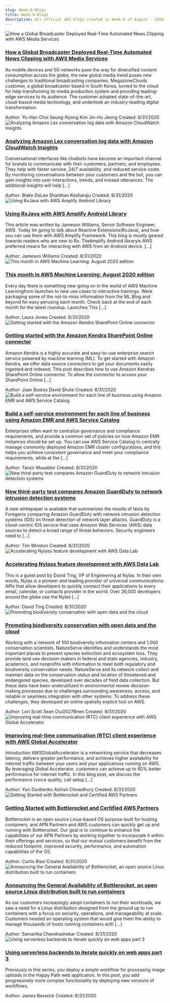 ```yaml
---
slug: Week-6-Blogs
title: Week-6-Blogs
description: All official AWS blogs created in Week-6 of August - 2020. Checkout the full list of historical blogs at www.awsconcepts.com
---
```

<div class="all-blog-posts">
  <div class="blog-post">
    <div class="top-container">
      <div class="image-container">
          <img src="https://d2908q01vomqb2.cloudfront.net/77de68daecd823babbb58edb1c8e14d7106e83bb/2020/08/31/MegazoneCloud-AWS-Partners-300x150.jpg" alt="How a Global Broadcaster Deployed Real-Time Automated News Clipping with AWS Media Services" class="image"/>
      </div>
      <div class="content">
          <h3><a href="https://aws.amazon.com/blogs/apn/how-a-global-broadcaster-deployed-real-time-automated-news-clipping-with-aws-media-services/">How a Global Broadcaster Deployed Real-Time Automated News Clipping with AWS Media Services</a></h3>
          <p>As mobile devices and 5G networks pave the way for diversified content consumption across the globe, the new global media trend poses new challenges to traditional broadcasting companies. MegazoneClouds customer, a global broadcaster based in South Korea, turned to the cloud for help transforming its media production system and providing leading-edge services to its audience. The customer adopted state-of-the-art, cloud-based media technology, and undertook an industry-leading digital transformation.</p>
          <div class="meta-data">
            <span class="meta-item">Author: <span class="primary-text">Yo-Han Choi 
Seung-Ryong Kim 
Jin-Ho Jeong 
</span></span>
            <span>Created: <span class="primary-text">8/31/2020</span></span>
          </div>
      </div>
    </div>
  </div>
  <div class="blog-post">
    <div class="top-container">
      <div class="image-container">
          <img src="" alt="Analyzing Amazon Lex conversation log data with Amazon CloudWatch Insights" class="image"/>
      </div>
      <div class="content">
          <h3><a href="https://aws.amazon.com/blogs/mt/analyzing-amazon-lex-conversation-log-data-amazon-cloudwatch-insights/">Analyzing Amazon Lex conversation log data with Amazon CloudWatch Insights</a></h3>
          <p>Conversational interfaces like chatbots have become an important channel for brands to communicate with their customers, partners, and employees. They help with faster service, 24/7 availability, and reduced service costs. By monitoring conversations between your customers and the bot, you can gain insights into user interactions, trends, and missed utterances. The additional insights will help [...]</p>
          <div class="meta-data">
            <span class="meta-item">Author: <span class="primary-text">Blake DeLee 
Shanthan Kesharaju 
</span></span>
            <span>Created: <span class="primary-text">8/31/2020</span></span>
          </div>
      </div>
    </div>
  </div>
  <div class="blog-post">
    <div class="top-container">
      <div class="image-container">
          <img src="https://d2908q01vomqb2.cloudfront.net/0a57cb53ba59c46fc4b692527a38a87c78d84028/2020/08/31/rxjavaamplify-300x169.jpg" alt="Using RxJava with AWS Amplify Android Library" class="image"/>
      </div>
      <div class="content">
          <h3><a href="https://aws.amazon.com/blogs/mobile/using-rxjava-with-aws-amplify-android-library/">Using RxJava with AWS Amplify Android Library</a></h3>
          <p>This article was written by Jameson Williams, Senior Software Engineer, AWS. Today Im going to talk about Reactive Extensions(RxJava), and how you can use them with AWS Amplify Framework. This blog is mostly geared towards readers who are new to Rx. TheAmplify Android libraryis AWS preferred means for interacting with AWS from an Android device. [...]</p>
          <div class="meta-data">
            <span class="meta-item">Author: <span class="primary-text">Jameson Williams 
</span></span>
            <span>Created: <span class="primary-text">8/31/2020</span></span>
          </div>
      </div>
    </div>
  </div>
  <div class="blog-post">
    <div class="top-container">
      <div class="image-container">
          <img src="https://d2908q01vomqb2.cloudfront.net/f1f836cb4ea6efb2a0b1b99f41ad8b103eff4b59/2020/08/31/1-Header-300x150.jpg" alt="This month in AWS Machine Learning: August 2020 edition" class="image"/>
      </div>
      <div class="content">
          <h3><a href="https://aws.amazon.com/blogs/machine-learning/this-month-in-aws-machine-learning-august-2020-edition/">This month in AWS Machine Learning: August 2020 edition</a></h3>
          <p>Every day there is something new going on in the world of AWS Machine Learningfrom launches to new use cases to interactive trainings. Were packaging some of the not-to-miss information from the ML Blog and beyond for easy perusing each month. Check back at the end of each month for the latest roundup. Launches This [...]</p>
          <div class="meta-data">
            <span class="meta-item">Author: <span class="primary-text">Laura Jones 
</span></span>
            <span>Created: <span class="primary-text">8/31/2020</span></span>
          </div>
      </div>
    </div>
  </div>
  <div class="blog-post">
    <div class="top-container">
      <div class="image-container">
          <img src="https://d2908q01vomqb2.cloudfront.net/f1f836cb4ea6efb2a0b1b99f41ad8b103eff4b59/2020/08/27/4-Select-connector-type-300x118.jpg" alt="Getting started with the Amazon Kendra SharePoint Online connector" class="image"/>
      </div>
      <div class="content">
          <h3><a href="https://aws.amazon.com/blogs/machine-learning/getting-started-with-the-amazon-kendra-sharepoint-online-connector/">Getting started with the Amazon Kendra SharePoint Online connector</a></h3>
          <p>Amazon Kendra is a highly accurate and easy-to-use enterprise search service powered by machine learning (ML). To get started with Amazon Kendra, we offer data source connectors to get your documents easily ingested and indexed. This post describes how to use Amazon Kendras SharePoint Online connector. To allow the connector to access your SharePoint Online [...]</p>
          <div class="meta-data">
            <span class="meta-item">Author: <span class="primary-text">Juan Bustos 
David Shute 
</span></span>
            <span>Created: <span class="primary-text">8/31/2020</span></span>
          </div>
      </div>
    </div>
  </div>
  <div class="blog-post">
    <div class="top-container">
      <div class="image-container">
          <img src="https://d2908q01vomqb2.cloudfront.net/b6692ea5df920cad691c20319a6fffd7a4a766b8/2020/06/24/SelfServingEMRServiceCatalog1-300x168.png" alt="Build a self-service environment for each line of business using Amazon EMR and AWS Service Catalog" class="image"/>
      </div>
      <div class="content">
          <h3><a href="https://aws.amazon.com/blogs/big-data/build-a-self-service-environment-for-each-line-of-business-using-amazon-emr-and-aws-service-catalog/">Build a self-service environment for each line of business using Amazon EMR and AWS Service Catalog</a></h3>
          <p>Enterprises often want to centralize governance and compliance requirements, and provide a common set of policies on how Amazon EMR instances should be set up. You can use AWS Service Catalog to centrally manage commonly deployed Amazon EMR cluster configurations, and this helps you achieve consistent governance and meet your compliance requirements, while at the [...]</p>
          <div class="meta-data">
            <span class="meta-item">Author: <span class="primary-text">Tanzir Musabbir 
</span></span>
            <span>Created: <span class="primary-text">8/31/2020</span></span>
          </div>
      </div>
    </div>
  </div>
  <div class="blog-post">
    <div class="top-container">
      <div class="image-container">
          <img src="https://d2908q01vomqb2.cloudfront.net/22d200f8670dbdb3e253a90eee5098477c95c23d/2020/08/31/marcos-mayer-8_NI1WTqCGY-unsplash-300x150.jpg" alt="New third-party test compares Amazon GuardDuty to network intrusion detection systems" class="image"/>
      </div>
      <div class="content">
          <h3><a href="https://aws.amazon.com/blogs/security/new-third-party-test-compares-amazon-guardduty-to-network-intrusion-detection-systems/">New third-party test compares Amazon GuardDuty to network intrusion detection systems</a></h3>
          <p>A new whitepaper is available that summarizes the results of tests by Foregenix comparing Amazon GuardDuty with network intrusion detection systems (IDS) on threat detection of network layer attacks. GuardDuty is a cloud-centric IDS service that uses Amazon Web Services (AWS) data sources to detect a broad range of threat behaviors. Security engineers need to [...]</p>
          <div class="meta-data">
            <span class="meta-item">Author: <span class="primary-text">Tim Winston 
</span></span>
            <span>Created: <span class="primary-text">8/31/2020</span></span>
          </div>
      </div>
    </div>
  </div>
  <div class="blog-post">
    <div class="top-container">
      <div class="image-container">
          <img src="https://d2908q01vomqb2.cloudfront.net/887309d048beef83ad3eabf2a79a64a389ab1c9f/2020/08/18/NylasDataLab1-300x188.png" alt="Accelerating Nylass feature development with AWS Data Lab" class="image"/>
      </div>
      <div class="content">
          <h3><a href="https://aws.amazon.com/blogs/database/accelerating-nylass-feature-development-with-aws-data-lab/">Accelerating Nylass feature development with AWS Data Lab</a></h3>
          <p>This is a guest post by David Ting, VP of Engineering at Nylas. In their own words, Nylas is a pioneer and leading provider of universal communications APIs that allow developers to quickly connect their applications to every email, calendar, or contacts provider in the world. Over 26,000 developers around the globe use the Nylas [...]</p>
          <div class="meta-data">
            <span class="meta-item">Author: <span class="primary-text">David Ting 
</span></span>
            <span>Created: <span class="primary-text">8/31/2020</span></span>
          </div>
      </div>
    </div>
  </div>
  <div class="blog-post">
    <div class="top-container">
      <div class="image-container">
          <img src="https://d2908q01vomqb2.cloudfront.net/9e6a55b6b4563e652a23be9d623ca5055c356940/2020/08/31/biodiversity-300x150.jpg" alt="Promoting biodiversity conservation with open data and the cloud" class="image"/>
      </div>
      <div class="content">
          <h3><a href="https://aws.amazon.com/blogs/publicsector/promoting-biodiversity-conservation-open-data-cloud/">Promoting biodiversity conservation with open data and the cloud</a></h3>
          <p>Working with a network of 100 biodiversity information centers and 1,000 conservation scientists, NatureServe identifies and understands the most important places to prevent species extinction and ecosystem loss. They provide land use decision-makers in federal and state agencies, industry, academics, and nonprofits with information to meet both regulatory and biodiversity conservation needs. NatureServe and its network collect and maintain data on the conservation status and location of threatened and endangered species, developed over decades of field data collection. But these data have been underutilized in environmental review decision-making processes due to challenges surrounding awareness, access, and reliable or seamless integration with other systems. To address these challenges, they developed an online spatially explicit tool on AWS.</p>
          <div class="meta-data">
            <span class="meta-item">Author: <span class="primary-text">Lori Scott 
Sean O\u0027Brien 
</span></span>
            <span>Created: <span class="primary-text">8/31/2020</span></span>
          </div>
      </div>
    </div>
  </div>
  <div class="blog-post">
    <div class="top-container">
      <div class="image-container">
          <img src="https://d2908q01vomqb2.cloudfront.net/5b384ce32d8cdef02bc3a139d4cac0a22bb029e8/2020/08/31/AGA-and-RTC-300x169.jpg" alt="Improving real-time communication (RTC) client experience with AWS Global Accelerator" class="image"/>
      </div>
      <div class="content">
          <h3><a href="https://aws.amazon.com/blogs/networking-and-content-delivery/improving-real-time-communication-rtc-client-experience-with-aws-global-accelerator/">Improving real-time communication (RTC) client experience with AWS Global Accelerator</a></h3>
          <p>Introduction AWSGlobalAccelerator is a networking service that decreases latency, delivers greater performance, and achieves higher availability for internet traffic between your users and your applications running on AWS. By leveraging Global Accelerator, customers can achieve up to 60% better performance for internet traffic. In this blog post, we discuss the performance (voice quality, call setup [...]</p>
          <div class="meta-data">
            <span class="meta-item">Author: <span class="primary-text">Yuri Gordienko 
Ashish Chowdhury 
</span></span>
            <span>Created: <span class="primary-text">8/31/2020</span></span>
          </div>
      </div>
    </div>
  </div>
  <div class="blog-post">
    <div class="top-container">
      <div class="image-container">
          <img src="https://d2908q01vomqb2.cloudfront.net/77de68daecd823babbb58edb1c8e14d7106e83bb/2020/08/28/Bottlerocket-1-300x150.jpg" alt="Getting Started with Bottlerocket and Certified AWS Partners" class="image"/>
      </div>
      <div class="content">
          <h3><a href="https://aws.amazon.com/blogs/apn/getting-started-with-bottlerocket-and-certified-aws-partners/">Getting Started with Bottlerocket and Certified AWS Partners</a></h3>
          <p>Bottlerocket is an open source Linux-based OS purpose-built for hosting containers, and APN Partners and AWS customers can quickly get up and running with Bottlerocket. Our goal is to continue to enhance the capabilities of our APN Partners by working together to incorporate it within their offerings and services, so that our mutual customers benefit from the reduced footprint, improved security, performance, and automation capabilities of the OS.</p>
          <div class="meta-data">
            <span class="meta-item">Author: <span class="primary-text">Curtis Rissi 
</span></span>
            <span>Created: <span class="primary-text">8/31/2020</span></span>
          </div>
      </div>
    </div>
  </div>
  <div class="blog-post">
    <div class="top-container">
      <div class="image-container">
          <img src="https://d2908q01vomqb2.cloudfront.net/ca3512f4dfa95a03169c5a670a4c91a19b3077b4/2020/08/27/Site-Merch_Bottlerocket_ConsoleSign-in-300x237.png" alt="Announcing the General Availability of Bottlerocket, an open source Linux distribution built to run containers" class="image"/>
      </div>
      <div class="content">
          <h3><a href="https://aws.amazon.com/blogs/opensource/announcing-the-general-availability-of-bottlerocket-an-open-source-linux-distribution-purpose-built-to-run-containers/">Announcing the General Availability of Bottlerocket, an open source Linux distribution built to run containers</a></h3>
          <p>As our customers increasingly adopt containers to run their workloads, we saw a need for a Linux distribution designed from the ground up to run containers with a focus on security, operations, and manageability at scale. Customers needed an operating system that would give them the ability to manage thousands of hosts running containers with [...]</p>
          <div class="meta-data">
            <span class="meta-item">Author: <span class="primary-text">Samartha Chandrashekar 
</span></span>
            <span>Created: <span class="primary-text">8/31/2020</span></span>
          </div>
      </div>
    </div>
  </div>
  <div class="blog-post">
    <div class="top-container">
      <div class="image-container">
          <img src="https://d2908q01vomqb2.cloudfront.net/1b6453892473a467d07372d45eb05abc2031647a/2020/08/26/hp3-12-300x300.png" alt="Using serverless backends to iterate quickly on web apps part 3" class="image"/>
      </div>
      <div class="content">
          <h3><a href="https://aws.amazon.com/blogs/compute/using-serverless-backends-to-iterate-quickly-on-web-apps-part-3/">Using serverless backends to iterate quickly on web apps part 3</a></h3>
          <p>Previously in this series, you deploy a simple workflow for processing image uploads in the Happy Path web application. In this post, you add progressively more complex functionality by deploying new versions of workflows.</p>
          <div class="meta-data">
            <span class="meta-item">Author: <span class="primary-text">James Beswick 
</span></span>
            <span>Created: <span class="primary-text">8/31/2020</span></span>
          </div>
      </div>
    </div>
  </div>
</div>
